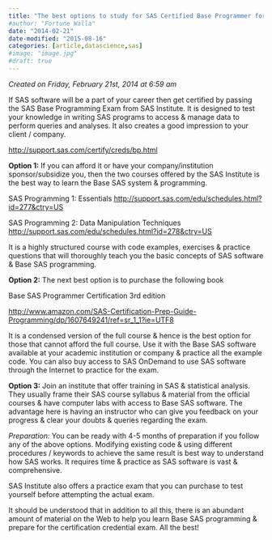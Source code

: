 ---
title: "The best options to study for SAS Certified Base Programmer for SAS 9 Credential"
#author: "Fortune Walla"
date: "2014-02-21"
date-modified: "2015-08-16"
categories: [article,datascience,sas]
#image: "image.jpg"
#draft: true
---

*Created on Friday, February 21st, 2014 at 6:59 am*

If SAS software will be a part of your career then get certified by passing the SAS Base Programming Exam from SAS Institute. It is designed to test your knowledge in writing SAS programs to access & manage data to perform queries and analyses. It also creates a good impression to your client / company.

<http://support.sas.com/certify/creds/bp.html>

**Option 1:** If you can afford it or have your company/institution sponsor/subsidize you, then the two courses offered by the SAS Institute is the best way to learn the Base SAS system & programming.

SAS Programming 1: Essentials
<http://support.sas.com/edu/schedules.html?id=277&ctry=US>

SAS Programming 2: Data Manipulation Techniques
<http://support.sas.com/edu/schedules.html?id=278&ctry=US>

It is a highly structured course with code examples, exercises & practice questions that will thoroughly teach you the basic concepts of SAS software & Base SAS programming.

**Option 2:** The next best option is to purchase the following book

Base SAS Programmer Certification 3rd edition

<http://www.amazon.com/SAS-Certification-Prep-Guide-Programming/dp/1607649241/ref=sr_1_1?ie=UTF8>

It is a condensed version of the full course & hence is the best option for those that cannot afford the full course. Use it with the Base SAS software available at your academic institution or company & practice all the example code. You can also buy access to SAS OnDemand to use SAS software through the Internet to practice for the exam.

**Option 3:** Join an institute that offer training in SAS & statistical analysis. They usually frame their SAS course syllabus & material from the official courses & have computer labs with access to Base SAS software. The advantage here is having an instructor who can give you feedback on your progress & clear your doubts & queries regarding the exam.

*Preparation:* You can be ready with 4-5 months of preparation if you follow any of the above options. Modifying existing code & using different procedures / keywords to achieve the same result is best way to understand how SAS works. It requires time & practice as SAS software is vast & comprehensive.

SAS Institute also offers a practice exam that you can purchase to test yourself before attempting the actual exam.

It should be understood that in addition to all this, there is an abundant amount of material on the Web to help you learn Base SAS programming & prepare for the certification credential exam. All the best!